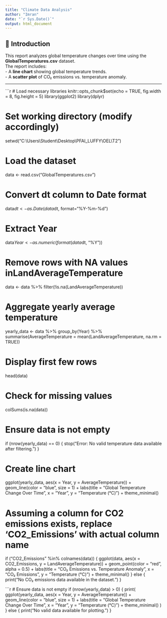 ---
title: "Climate Data Analysis"
author: "Imran"
date: "`r Sys.Date()`"
output: html_document
---

## 📌 Introduction
This report analyzes global temperature changes over time using the **GlobalTemperatures.csv** dataset.  
The report includes:  
- A **line chart** showing global temperature trends.  
- A **scatter plot** of CO₂ emissions vs. temperature anomaly.  

---

```{r setup, include=FALSE}
# Load necessary libraries
knitr::opts_chunk$set(echo = TRUE, fig.width = 8, fig.height = 5)
library(ggplot2)
library(dplyr)

# Set working directory (modify accordingly)
setwd("C:\\Users\\Student\\Desktop\\PFAI_LUFFY\\OEL\\T2") 

# Load the dataset
data <- read.csv("GlobalTemperatures.csv")

# Convert dt column to Date format
data$dt <- as.Date(data$dt, format="%Y-%m-%d")

# Extract Year
data$Year <- as.numeric(format(data$dt, "%Y"))

# Remove rows with NA values inLandAverageTemperature
data <- data %>% filter(!is.na(LandAverageTemperature))

# Aggregate yearly average temperature
yearly_data <- data %>%
  group_by(Year) %>%
  summarise(AverageTemperature = mean(LandAverageTemperature, na.rm = TRUE))

# Display first few rows
head(data)

# Check for missing values
colSums(is.na(data))

# Ensure data is not empty
if (nrow(yearly_data) == 0) {
  stop("Error: No valid temperature data available after filtering.")
}

# Create line chart
ggplot(yearly_data, aes(x = Year, y = AverageTemperature)) +
  geom_line(color = "blue", size = 1) +
  labs(title = "Global Temperature Change Over Time", 
       x = "Year", y = "Temperature (°C)") +
  theme_minimal()


# Assuming a column for CO2 emissions exists, replace 'CO2_Emissions' with actual column name
if ("CO2_Emissions" %in% colnames(data)) {
  ggplot(data, aes(x = CO2_Emissions, y = LandAverageTemperature)) +
    geom_point(color = "red", alpha = 0.5) +
    labs(title = "CO₂ Emissions vs. Temperature Anomaly", 
         x = "CO₂ Emissions", y = "Temperature (°C)") +
    theme_minimal()
} else {
  print("No CO₂ emissions data available in the dataset.")
}

```{r plot_temperature, echo=FALSE, fig.width=8, fig.height=5}
# Ensure data is not empty
if (nrow(yearly_data) > 0) {
  print(
    ggplot(yearly_data, aes(x = Year, y = AverageTemperature)) +
      geom_line(color = "blue", size = 1) +
      labs(title = "Global Temperature Change Over Time", 
           x = "Year", y = "Temperature (°C)") +
      theme_minimal()
  )
} else {
  print("No valid data available for plotting.")
}
